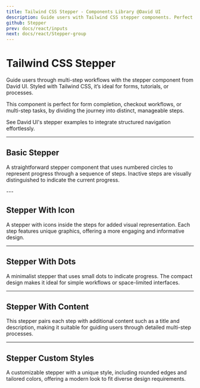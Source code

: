 ```yaml
---
title: Tailwind CSS Stepper - Components Library @David UI
description: Guide users with Tailwind CSS stepper components. Perfect for workflows, forms, and processes with customizable, responsive designs.
github: Stepper
prev: docs/react/inputs
next: docs/react/Stepper-group
---
```


# Tailwind CSS Stepper

Guide users through multi-step workflows with the stepper component from David UI. Styled with Tailwind CSS, it’s ideal for forms, tutorials, or processes. 

This component is perfect for form completion, checkout workflows, or multi-step tasks, by dividing the journey into distinct, manageable steps.

See David UI's stepper examples to integrate structured navigation effortlessly.

---

## Basic Stepper

A straightforward stepper component that uses numbered circles to represent progress through a sequence of steps. Inactive steps are visually distinguished to indicate the current progress.


<PreviewWithCode relativePath="stepper/stepper-demo.tsx" language="html" />
---

## Stepper With Icon

A stepper with icons inside the steps for added visual representation. Each step features unique graphics, offering a more engaging and informative design.

<PreviewWithCode relativePath="stepper/stepper-with-icon.tsx" language="html" />

---

## Stepper With Dots

A minimalist stepper that uses small dots to indicate progress. The compact design makes it ideal for simple workflows or space-limited interfaces.

<PreviewWithCode relativePath="stepper/stepper-with-dots.tsx" language="html" />

---

## Stepper With Content

This stepper pairs each step with additional content such as a title and description, making it suitable for guiding users through detailed multi-step processes.

<PreviewWithCode relativePath="stepper/stepper-with-content.tsx" language="html" />

---

## Stepper Custom Styles

A customizable stepper with a unique style, including rounded edges and tailored colors, offering a modern look to fit diverse design requirements.

<PreviewWithCode relativePath="stepper/stepper-custom-styles.tsx" language="html" />
